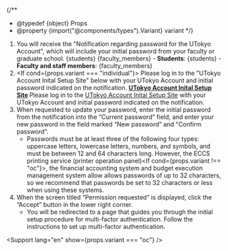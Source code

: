 
{/**
  * @typedef {object} Props
  * @property {import("@components/types").Variant} variant
  */}



1. You will receive the "Notification regarding password for the UTokyo Account", which will include your initial password from your faculty or graduate school.
   <Switch variant={props.variant}>
     <Fragment slot="oc">{students}</Fragment>
     <Fragment slot="faculty_members">{faculty_members}</Fragment>
     <Fragment slot="individual">
       - **Students**: {students}
       - **Faculty and staff members**: {faculty_members}
     </Fragment>
   </Switch>
2. <If cond={props.variant === "individual"}>
     Please log in to the "UTokyo Account Inital Setup Site" below with your UTokyo Account and initial password indicated on the notification.
      <b class="box center">
        [UTokyo Account Inital Setup Site](https://login.adm.u-tokyo.ac.jp/utac-initial-en/)
      </b>
      <Fragment slot="else">
        Please log in to the [UTokyo Account Inital Setup Site](https://login.adm.u-tokyo.ac.jp/utac-initial-en/) with your UTokyo Account and initial password indicated on the notification.
      </Fragment>
   </If>
3. When requested to update your password, enter the initial password from the notification into the “Current password” field, and enter your new password in the field marked “New password” and "Confirm password".
   - Passwords must be at least three of the following four types: uppercase letters, lowercase letters, numbers, and symbols, and must be between 12 and 64 characters long. However, the ECCS printing service (printer operation panel)<If cond={props.variant !== "oc"}>, the financial accounting system and budget execution management system allow<Fragment slot="else"> allows</Fragment></If> passwords of up to 32 characters, so we recommend that passwords be set to 32 characters or less when using these systems.
4. When the screen titled “Permission requested” is displayed, click the “Accept” button in the lower right corner.
    - You will be redirected to a page that guides you through the initial setup procedure for multi-factor authentication. Follow the instructions to set up multi-factor authentication.

<Support lang="en" show={props.variant === "oc"} />
